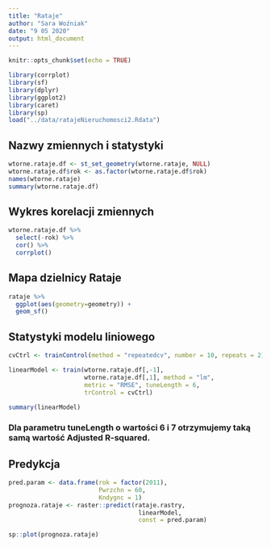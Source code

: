 ---
title: "Rataje"
author: "Sara Woźniak"
date: "9 05 2020"
output: html_document
---

```{r setup, include=FALSE}
knitr::opts_chunk$set(echo = TRUE)
```

```{r}
library(corrplot)
library(sf)
library(dplyr)
library(ggplot2)
library(caret)
library(sp)
load("../data/ratajeNieruchomosci2.Rdata")
```

## Nazwy zmiennych i statystyki
```{r}
wtorne.rataje.df <- st_set_geometry(wtorne.rataje, NULL)
wtorne.rataje.df$rok <- as.factor(wtorne.rataje.df$rok)
names(wtorne.rataje)
summary(wtorne.rataje.df)
```
## Wykres korelacji zmiennych
```{r}

wtorne.rataje.df %>%
  select(-rok) %>%
  cor() %>%
  corrplot()

```

## Mapa dzielnicy Rataje

```{r}
rataje %>% 
  ggplot(aes(geometry=geometry)) +
  geom_sf()

```

## Statystyki modelu liniowego
```{r}

cvCtrl <- trainControl(method = "repeatedcv", number = 10, repeats = 2)

linearModel <- train(wtorne.rataje.df[,-1],
                     wtorne.rataje.df[,1], method = "lm",
                     metric = "RMSE", tuneLength = 6,
                     trControl = cvCtrl)

summary(linearModel)

```
### Dla parametru tuneLength o wartości 6 i 7 otrzymujemy taką samą wartość Adjusted R-squared.

## Predykcja
```{r}
pred.param <- data.frame(rok = factor(2011),
                         Pwrzchn = 60,
                         Kndygnc = 1)
prognoza.rataje <- raster::predict(rataje.rastry, 
                                    linearModel,
                                    const = pred.param)

sp::plot(prognoza.rataje)
```

